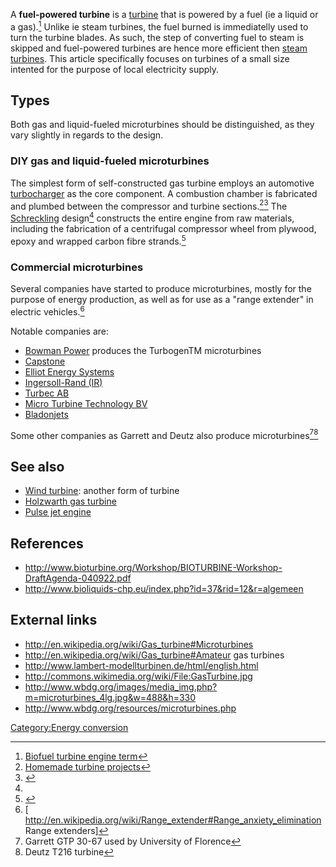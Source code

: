 A '''fuel-powered turbine''' is a [[turbine]] that is powered by a fuel (ie a liquid or a gas).<ref>[http://www.intechopen.com/books/advances-in-gas-turbine-technology/biofuel-and-gas-turbine-engines Biofuel turbine engine term]</ref> Unlike ie steam turbines, the fuel burned is immediatelly used to turn the turbine blades. As such, the step of converting fuel to steam is skipped and fuel-powered turbines are hence more efficient then [[steam turbine]]s. This article specifically focuses on turbines of a small size intented for the purpose of local electricity supply.

==Types==
Both gas and liquid-fueled microturbines should be distinguished, as they vary slightly in regards to the design.

===DIY gas and liquid-fueled microturbines===
The simplest form of self-constructed gas turbine employs an automotive [[turbocharger]] as the core component. A combustion chamber is fabricated and plumbed between the compressor and turbine sections.<ref>[http://www.pfranc.com/projects/turbine/top.htm Homemade turbine projects]</ref><ref name="Scrapheap Challenge, gas turbine go-cart" >{{cite web
  |title=UK TV series, "[[Scrapheap Challenge]]", "Jet Racer" episode
  |url=http://www.channel4.com/science/microsites/S/scrapheap2003/challenges/jet_racer/
  |year=2003
}}</ref>
The [[Kurt Schreckling|Schreckling]] design<ref name="Schreckling, Gas Turbines for Model Aircraft" /> constructs the entire engine from raw materials, including the fabrication of a centrifugal compressor wheel from plywood, epoxy and wrapped carbon fibre strands.<ref name="Schreckling, Gas Turbines for Model Aircraft" >{{cite book
  |last=Schreckling  |first=Kurt
  |title=Gas Turbines for Model Aircraft
  |year=1994
  |isbn=0-9510589-1-6
}}</ref>

===Commercial microturbines===
Several companies have started to produce microturbines, mostly for the purpose of energy production, as well as for use as a "range extender" in electric vehicles.<ref>[
http://en.wikipedia.org/wiki/Range_extender#Range_anxiety_elimination Range extenders]</ref>

Notable companies are:
* [http://www.bowmanpower.com/ Bowman Power] produces the TurbogenTM microturbines
* [http://www.capstoneturbine.com Capstone]
* [http://www.elliott-turbo.com Elliot Energy Systems]
* [http://www.irpowerworks.com Ingersoll-Rand (IR)]
* [http://www.turbec.com Turbec AB]
* [http://www.mtt-eu.com/applications/range-extender Micro Turbine Technology BV]
* [http://www.bladonjets.com/ Bladonjets]

Some other companies as Garrett and Deutz also produce microturbines<ref>Garrett GTP 30-67 used by University of Florence</ref><ref>Deutz T216 turbine</ref>

==See also==
* [[Wind turbine]]: another form of turbine
* [[Holzwarth gas turbine]]
* [[Pulse jet engine]]

==References==
* http://www.bioturbine.org/Workshop/BIOTURBINE-Workshop-DraftAgenda-040922.pdf
* http://www.bioliquids-chp.eu/index.php?id=37&rid=12&r=algemeen
{{reflist}}

==External links==
* http://en.wikipedia.org/wiki/Gas_turbine#Microturbines
* http://en.wikipedia.org/wiki/Gas_turbine#Amateur gas turbines
* http://www.lambert-modellturbinen.de/html/english.html
* http://commons.wikimedia.org/wiki/File:GasTurbine.jpg
* http://www.wbdg.org/images/media_img.php?m=microturbines_4lg.jpg&w=488&h=330
* http://www.wbdg.org/resources/microturbines.php

[[Category:Energy conversion]]